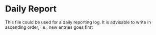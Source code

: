 # Daily Report

This file could be used for a daily reporting log. It is advisable to write in ascending order, i.e., new entries goes first